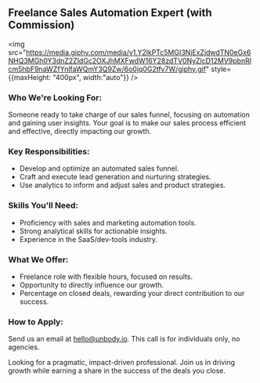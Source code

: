 ## Freelance Sales Automation Expert (with Commission)
<img src="https://media.giphy.com/media/v1.Y2lkPTc5MGI3NjExZjdwdTN0eGx6NHQ3MGh0Y3dnZ2ZldGc2OXJhMXFwdW16Y28zdTV0NyZlcD12MV9pbnRlcm5hbF9naWZfYnlfaWQmY3Q9Zw/6o0jq0G2tfv7W/giphy.gif"
     style={{maxHeight: "400px", width:"auto"}}
/>

### Who We're Looking For:
Someone ready to take charge of our sales funnel, focusing on automation and gaining user insights. Your goal is to make our sales process efficient and effective, directly impacting our growth.

### Key Responsibilities:
- Develop and optimize an automated sales funnel.
- Craft and execute lead generation and nurturing strategies.
- Use analytics to inform and adjust sales and product strategies.

### Skills You'll Need:
- Proficiency with sales and marketing automation tools.
- Strong analytical skills for actionable insights.
- Experience in the SaaS/dev-tools industry.

### What We Offer:
- Freelance role with flexible hours, focused on results.
- Opportunity to directly influence our growth.
- Percentage on closed deals, rewarding your direct contribution to our success.

### How to Apply:
Send us an email at hello@unbody.io. This call is for individuals only, no agencies.

Looking for a pragmatic, impact-driven professional. Join us in driving growth while earning a share in the success of the deals you close.
